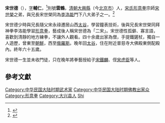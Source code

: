{{refimprove|time=2019-07-31T11:09:26+00:00}}
'''宋世德'''（{{bd|1857年||1921年|catIdx=S宋}}），[[表字|字]]'''輔仁'''，<ref name="book01_p40">{{Cite book |url=https://books.google.com.hk/books?id=xQFOUU1T5C0C&pg=PA40 |title=The Mysterious Power of Xingyi Quan: A Complete Guide to History, Weapons and Fighting Skills |page=40 |publisher=Singing Dragon |year=2013 |author=C S Tang |isbn=9780857011152 |access-date=2016-06-27 |archive-date=2016-08-16 |archive-url=https://web.archive.org/web/20160816070010/https://books.google.com.hk/books?id=xQFOUU1T5C0C&pg=PA40 |dead-url=no }}</ref>別號'''雲鶴'''，[[清朝|清朝]][[大兴县_(金朝)|大興縣]]（今[[北京市|北京市]]）人，[[宋氏形意拳|宋氏形意拳]]宗師[[宋世榮|宋世榮]]之弟，與兄長宋世榮同為[[李洛能|李洛能]]門下八大弟子之一。<ref>{{Cite web|title=海淀区文化馆|url=http://www.hdqwhg.com/cultural/366/5|accessdate=2019-08-22|work=www.hdqwhg.com|archive-url=https://web.archive.org/web/20190822103053/http://www.hdqwhg.com/cultural/366/5|archive-date=2019-08-22|dead-url=yes}}</ref>

宋世德少時與兄長隨父宋永祿遷居山西[[太谷|太谷]]，學習鐘表技術，後與兄長宋世榮同拜神拳李洛能學習[[形意拳|形意拳]]，藝成後人稱宋世德為「二宋」。宋世德性孤僻、寡言語，喜歡到清靜的地方練拳，不讓外人觀看。四十余歲出家為僧，手提鐵鏟杖，獨自一人遊歷，曾東至[[朝鮮|朝鮮]]，西至[[俄羅斯|俄羅斯]]。晚年回[[太谷|太谷]]，住在附近普慈寺大佛殿東側配殿內。終年六十五歲。

宋世德一生並未收門徒，只在晚年將拳藝授給子[[宋鐵麟|宋鐵麟]]、侄[[宋虎臣|宋虎臣]]等人。

== 參考文獻 ==
{{Reflist}}

{{Authority control}}
{{DEFAULTSORT:Song宋}}
[[Category:中华民国大陆时期武术家|Category:中华民国大陆时期武术家]]
[[Category:中华民国大陆时期佛教出家众|Category:中华民国大陆时期佛教出家众]]
[[Category:形意拳|Category:形意拳]]
[[Category:大兴县人|Category:大兴县人]]
[[Category:宋姓|Shi]]